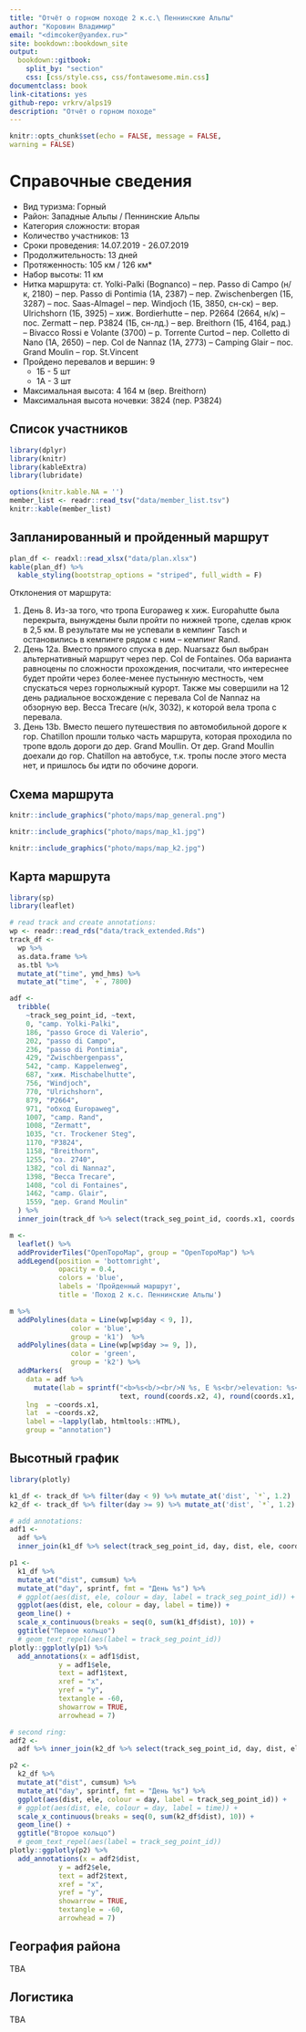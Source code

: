 ```yaml
--- 
title: "Отчёт о горном походе 2 к.с.\ Пеннинские Альпы"
author: "Коровин Владимир"
email: "<dimcoker@yandex.ru>"
site: bookdown::bookdown_site
output: 
  bookdown::gitbook:  
    split_by: "section"
    css: [css/style.css, css/fontawesome.min.css]
documentclass: book
link-citations: yes
github-repo: vrkrv/alps19
description: "Отчёт о горном походе"
---
```


```r
knitr::opts_chunk$set(echo = FALSE, message = FALSE,
warning = FALSE)
```

# Справочные сведения

- Вид туризма: Горный
- Район: Западные Альпы / Пеннинские Альпы
- Категория сложности: вторая
- Количество участников: 13
- Сроки проведения: 14.07.2019 - 26.07.2019
- Продолжительность: 13 дней
- Протяженность: 105 км / 126 км*
- Набор высоты: 11 км
- Нитка маршрута: ст. Yolki-Palki (Bognanco) -- пер. Passo di Campo (н/к, 2180) -- пер. Passo di Pontimia (1А, 2387) -- пер. Zwischenbergen (1Б, 3287) -- пос. Saas-Almagel -- пер. Windjoch (1Б, 3850, сн-ск) -- вер. Ulrichshorn (1Б, 3925) -- хиж. Bordierhutte -- пер. P2664 (2664, н/к) -- пос. Zermatt -- пер. P3824 (1Б, сн-лд.) -- вер. Breithorn (1Б, 4164, рад.) -- Bivacco Rossi e Volante (3700) -- р. Torrente Curtod -- пер. Сolletto di Nano (1А, 2650) -- пер. Col de Nannaz (1А, 2773) -- Camping Glair -- пос. Grand Moulin -- гор. St.Vincent
- Пройдено перевалов и вершин: 9
  - 1Б - 5 шт
  - 1А - 3 шт
- Максимальная высота: 4 164 м (вер. Breithorn)
- Максимальная высота ночевки: 3824 (пер. P3824)

## Список участников

```r
library(dplyr)
library(knitr)
library(kableExtra)
library(lubridate)

options(knitr.kable.NA = '')
member_list <- readr::read_tsv("data/member_list.tsv")
knitr::kable(member_list)
```


## Запланированный и пройденный маршрут

```r
plan_df <- readxl::read_xlsx("data/plan.xlsx")
kable(plan_df) %>%
  kable_styling(bootstrap_options = "striped", full_width = F)
```

Отклонения от маршрута:

1. День 8. Из-за того, что тропа Europaweg к хиж. Europahutte была перекрыта, вынуждены были пройти по нижней тропе, сделав крюк в 2,5 км. В результате мы не успевали в кемпинг Tasch и остановились в кемпинге рядом с ним -- кемпинг Rand.
2. День 12а. Вместо прямого спуска в дер. Nuarsazz был выбран альтернативный маршрут через пер. Col de Fontaines. Оба варианта равноцены по сложности прохождения, посчитали, что интереснее будет пройти через более-менее пустынную местность, чем спускаться через горнолыжный курорт. Также мы совершили на 12 день радиальное восхождение с перевала Col de Nannaz на обзорную вер. Becca Trecare (н/к, 3032), к которой вела тропа с перевала.
3. День 13b. Вместо пешего путешествия по автомобильной дороге к гор. Chatillon прошли только часть маршрута, которая проходила по тропе вдоль дороги до дер. Grand Moullin. От дер. Grand Moullin доехали до гор. Chatillon на автобусе, т.к. тропы после этого места нет, и пришлось бы идти по обочине дороги.

## Схема маршрута

```r
knitr::include_graphics("photo/maps/map_general.png")
```

```r
knitr::include_graphics("photo/maps/map_k1.jpg")
```

```r
knitr::include_graphics("photo/maps/map_k2.jpg")
```

## Карта маршрута

```r
library(sp)
library(leaflet)

# read track and create annotations:
wp <- readr::read_rds("data/track_extended.Rds")
track_df <- 
  wp %>% 
  as.data.frame %>%
  as.tbl %>%
  mutate_at("time", ymd_hms) %>%
  mutate_at("time", `+`, 7800)

adf <- 
  tribble(
    ~track_seg_point_id, ~text,
    0, "camp. Yolki-Palki",
    186, "passo Groce di Valerio",
    202, "passo di Campo",
    236, "passo di Pontimia",
    429, "Zwischbergenpass",
    542, "camp. Kappelenweg",
    687, "хиж. Mischabelhutte",
    756, "Windjoch",
    770, "Ulrichshorn",
    879, "P2664",
    971, "обход Europaweg",
    1007, "camp. Rand",
    1008, "Zermatt",
    1035, "ст. Trockener Steg",
    1170, "P3824",
    1158, "Breithorn",
    1255, "оз. 2740",
    1382, "col di Nannaz",
    1398, "Becca Trecare",
    1408, "col di Fontaines",
    1462, "camp. Glair",
    1559, "дер. Grand Moulin"
  ) %>%
  inner_join(track_df %>% select(track_seg_point_id, coords.x1, coords.x2, ele, time))

m <-
  leaflet() %>%
  addProviderTiles("OpenTopoMap", group = "OpenTopoMap") %>%
  addLegend(position = 'bottomright',
            opacity = 0.4,
            colors = 'blue',
            labels = 'Пройденный маршрут',
            title = 'Поход 2 к.с. Пеннинские Альпы')

m %>%
  addPolylines(data = Line(wp[wp$day < 9, ]),
               color = 'blue',
               group = 'k1')  %>%
  addPolylines(data = Line(wp[wp$day >= 9, ]),
               color = 'green',
               group = 'k2') %>%
  addMarkers(
    data = adf %>%
      mutate(lab = sprintf("<b>%s<b/><br/>N %s, E %s<br/>elevation: %s<br/>%s",
                           text, round(coords.x2, 4), round(coords.x1, 4), ele, time)),
    lng  = ~coords.x1,
    lat  = ~coords.x2,
    label = ~lapply(lab, htmltools::HTML),
    group = "annotation")
```

## Высотный график

```r
library(plotly)

k1_df <- track_df %>% filter(day < 9) %>% mutate_at('dist', `*`, 1.2)
k2_df <- track_df %>% filter(day >= 9) %>% mutate_at('dist', `*`, 1.2)

# add annotations:
adf1 <- 
  adf %>%
  inner_join(k1_df %>% select(track_seg_point_id, day, dist, ele, coords.x1, coords.x2) %>% mutate_at("dist", cumsum)) 

p1 <- 
  k1_df %>%
  mutate_at("dist", cumsum) %>%
  mutate_at("day", sprintf, fmt = "День %s") %>%
  # ggplot(aes(dist, ele, colour = day, label = track_seg_point_id)) +
  ggplot(aes(dist, ele, colour = day, label = time)) +
  geom_line() +
  scale_x_continuous(breaks = seq(0, sum(k1_df$dist), 10)) +
  ggtitle("Первое кольцо")
  # geom_text_repel(aes(label = track_seg_point_id))
plotly::ggplotly(p1) %>%
  add_annotations(x = adf1$dist,
            y = adf1$ele,
            text = adf1$text, 
            xref = "x",
            yref = "y",
            textangle = -60,
            showarrow = TRUE,
            arrowhead = 7)

# second ring:
adf2 <- 
  adf %>% inner_join(k2_df %>% select(track_seg_point_id, day, dist, ele) %>% mutate_at("dist", cumsum)) 

p2 <- 
  k2_df %>%
  mutate_at("dist", cumsum) %>%
  mutate_at("day", sprintf, fmt = "День %s") %>%
  ggplot(aes(dist, ele, colour = day, label = track_seg_point_id)) +
  # ggplot(aes(dist, ele, colour = day, label = time)) +
  scale_x_continuous(breaks = seq(0, sum(k2_df$dist), 10)) +
  geom_line() +
  ggtitle("Второе кольцо")
  # geom_text_repel(aes(label = track_seg_point_id))
plotly::ggplotly(p2) %>%
  add_annotations(x = adf2$dist,
            y = adf2$ele,
            text = adf2$text, 
            xref = "x",
            yref = "y",
            showarrow = TRUE,
            textangle = -60,
            arrowhead = 7) 


```

## География района

TBA

## Логистика

TBA




